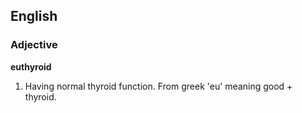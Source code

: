 == English ==
=== Adjective ===
'''euthyroid'''
# Having normal thyroid function.  From greek 'eu' meaning good + thyroid.